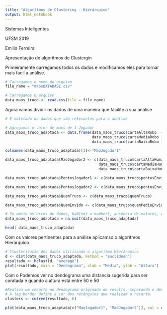 ---
title: "Algorítmos de Clustering - Hierárquico"
output: html_notebook
---

Sistemas Inteligentes

UFSM 2019

Emilio Ferreira

Apresentação de algorítmos de Clustergin


Primeiramente carregamos todos os dados e modificamos eles para tornar mais facil a análise.
```{r}
# Carregamos o nome do arquivo
file_name = "maosDATABASE.csv"

# Carregamos o arquivo
data_maos_truco <- read.csv(file = file_name)
```
Agora vamos dividir os dados de uma maneira que facilite a sua análise
```{r}
# É coletado os dados que são relevantes para a análise

# Agregamos o valor de maos de 1 Jogador
data_maos_truco_adaptada <- data.frame(data_maos_truco$cartaAltaRobo  +
                                       data_maos_truco$cartaMediaRobo + 
                                       data_maos_truco$cartaBaixaRobo )

colnames(data_maos_truco_adaptada)[1]<-"MaoJogador1"

data_maos_truco_adaptada$MaoJogador2 <- c(data_maos_truco$cartaAltaHumano  +
                                          data_maos_truco$cartaMediaHumano + 
                                          data_maos_truco$cartaBaixaHumano )

data_maos_truco_adaptada$PontosJogador1 <- c(data_maos_truco$pontosEnvidoRobo)

data_maos_truco_adaptada$PontosJogador2 <- c(data_maos_truco$pontosEnvidoHumano)

data_maos_truco_adaptada$QuemTruco <- c(data_maos_truco$quemTruco)

data_maos_truco_adaptada$QuemEnvido <- c(data_maos_truco$quemPediuEnvido)

# Se omite os erros de dados, NaN(not a number), ausência de valores, etc
data_maos_truco_adaptada = na.omit(data_maos_truco_adaptada)

head( data_maos_truco_adaptada)
```

Com os valores pertinentes para a análise aplicamso o algoritmos Hierárquico
```{r}
# Clusterização dos dados utilizando o algoritmo Hierárquico
d <- dist(data_maos_truco_adaptada, method = "euclidean")
resultado <- hclust(d, "average")
plot(resultado, main = "Dendograma", xlab = "Media", ylab = "Altura")


```
Com o Podemos ver no dendograma uma distancia sugerida para ser coratada é quando a altura está entre 50 e 50
```{r}
#Realiza um recorte no dendograma originado de results, separando o dendograma em k grupos (k = 3).
# A tag border define a cor dos retângulos que realizam o recorte.
clusters <- cutree(resultado, 6)

plot(data_maos_truco_adaptada[c("MaoJogador1", "MaoJogador2")], col = clusters)
```


